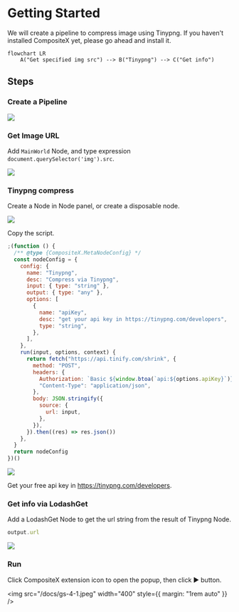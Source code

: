 # Getting Started

We will create a pipeline to compress image using Tinypng. If you haven't installed CompositeX yet, please go ahead and install it.

```mermaid
flowchart LR
	A("Get specified img src") --> B("Tinypng") --> C("Get info")
```

## Steps

<div className="steps-container">

### Create a Pipeline

![](/docs/gs-0-1.jpeg)

### Get Image URL

Add `MainWorld` Node, and type expression `document.querySelector('img').src`.

![](/docs/gs-1-1.jpqg)

### Tinypng compress

Create a Node in Node panel, or create a disposable node.

![](/docs/gs-2-1.jpeg)

Copy the script.

```jsx
;(function () {
  /** @type {CompositeX.MetaNodeConfig} */
  const nodeConfig = {
    config: {
      name: "Tinypng",
      desc: "Compress via Tinypng",
      input: { type: "string" },
      output: { type: "any" },
      options: [
        {
          name: "apiKey",
          desc: "get your api key in https://tinypng.com/developers",
          type: "string",
        },
      ],
    },
    run(input, options, context) {
      return fetch("https://api.tinify.com/shrink", {
        method: "POST",
        headers: {
          Authorization: `Basic ${window.btoa(`api:${options.apiKey}`)}`,
          "Content-Type": "application/json",
        },
        body: JSON.stringify({
          source: {
            url: input,
          },
        }),
      }).then((res) => res.json())
    },
  }
  return nodeConfig
})()
```

![](/docs/gs-2-2.jpeg)

Get your free api key in https://tinypng.com/developers.

### Get info via LodashGet

Add a LodashGet Node to get the url string from the result of Tinypng Node.

```javascript
output.url
```

![](/docs/gs-3-1.jpeg)

### Run

Click CompositeX extension icon to open the popup, then click ▶️ button.

<img src="/docs/gs-4-1.jpeg" width="400" style={{ margin: "1rem auto" }} />

</div>

